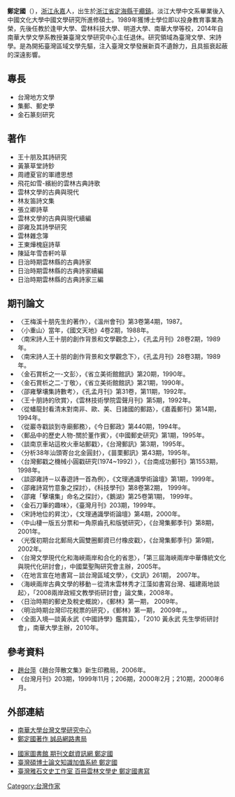 {{blpsources|time=2015-01-06T05:08:20+00:00}}
{{Infobox_person
| name = 鄭定國
| 筆名 = 鄭子文
| image = 
| imagesize = 
| caption = 
| birth_date = {{birth date and age|1949|9|25}}
| birth_place = {{ROC|浙江省}}[[定海縣|定海縣]]
| death_place = 
 
| occupation = 文學家、教育家
| death_date= 
| nationality = {{ROC}}
| residence =
| language=
| height =
| weight =
| party =
| religion =
| spouse = 
| relatives = 
| education= 
*淡江大學中文系<br /><span style="color: blue;">（1976年）</span>
*文化大學中國文學系碩士<br /><span style="color: blue;">（1980年）</span>
*文化大學中國文學系博士<br /><span style="color: blue;">（1989年）</span>
| past = 
*逢甲大學助理教授<br /><span style="color: blue;">（1990年－1991年）</span>
*國立雲林技術學院副教授、科主任<br /><span style="color: blue;">（1991年－2000年）</span>
*國立雲林科技大學教授、漢學所所長 <br /><span style="color: blue;">（2000年－2004年）</span>
*明道管理學院中文系教授<br /><span style="color: blue;">（2005年－2007年）</span>
*南華大學文學系教授、台灣文學研究中心主任<br /><span style="color: blue;">（2007年－2015年）</span>
}}

'''鄭定國 '''（{{bd|1949年|9月25日}}），[[浙江省_(中華民國)|浙江]][[永嘉縣|永嘉]]人，出生於[[浙江省_(中華民國)|浙江省]][[定海縣|定海縣]][[干纜鎮|干纜鎮]]。淡江大學中文系畢業後入中國文化大學中國文學研究所進修碩士。1989年獲博士學位即以投身教育事業為榮，先後任教於逢甲大學、雲林科技大學、明道大學、南華大學等校，2014年自南華大學文學系教授兼臺灣文學研究中心主任退休。研究領域為臺灣文學、宋詩學。是為開拓臺灣區域文學先驅，注入臺灣文學發展新頁不遺餘力，且具振衰起蔽的深遠影響。

==專長==
*台灣地方文學
*集郵、郵史學
*金石篆刻研究


== 著作 ==
*王十朋及其詩研究
*黃篆草堂詩鈔
*周禮夏官的軍禮思想
*飛花如雪-繽紛的雲林古典詩歌
*雲林文學的古典與現代
*林友笛詩文集
*張立卿詩草
*雲林文學的古典與現代續編
*邵雍及其詩學研究
*雲林雜念簿
*王東燁槐庭詩草
*陳延年雪杏軒吟草
*日治時期雲林縣的古典詩家
*日治時期雲林縣的古典詩家續編
*日治時期雲林縣的古典詩家三編

==期刊論文==
* 〈王梅溪十朋先生的著作〉，《溫州會刊》第3卷第4期，1987。
*〈小重山〉當年，《國文天地》4卷2期，1988年。
*〈南宋詩人王十朋的創作背景和文學觀念上〉，《孔孟月刊》28卷2期，1989年。
*〈南宋詩人王十朋的創作背景和文學觀念下〉，《孔孟月刊》28卷3期，1989年。
*〈金石賞析之一-文彭〉，《省立美術館館訊》第20期，1990年。
*〈金石賞析之二-丁敬〉，《省立美術館館訊》第21期，1990年。
*〈邵雍擊壤集詩數考〉，《孔孟月刊》第31卷，第11期，1992年。
*〈王十朋詩的欣賞〉，《雲林技術學院雲聲月刊》第5期，1992年。
*〈從蟠龍封看清末對南非、歐、美、日諸國的郵路〉，《嘉義郵刊》第14期，1994年。
*〈從巖寺戳談到寺廟郵務〉，《今日郵政》第440期，1994年。
*〈郵品中的歷史人物-關於董作賓〉，《中國郵史研究》第1期，1995年。
*〈談南京車站這枚火車站郵戳〉，《台灣郵訊》第3期，1995年。
*〈分析38年汕頭寄台北金圓封〉，《苗栗郵訊》第43期，1995年。
*〈台灣郵戳之機械小圓戳研究(1974~1992) 〉，《台南成功郵刊》第1553期，1998年。
*〈談邵雍詩－以春遊詩一首為例〉，《文理通識學術論壇》第1期，1999年。
*〈邵雍詩寫竹意象之探討〉，《科技學刊》第8卷第2期， 1999年。
*〈邵雍「擊壤集」命名之探討〉，《鵝湖》第25卷第1期， 1999年。
*〈金石刀筆的趣味〉，《臺灣月刊》203期，1999年。
*〈宋詩地位的昇沈〉，《文理通識學術論壇》第4期，2000年。
*〈中山棲一版五分票和一角原齒孔和版號研究〉，《台灣集郵季刊》第8期，2001年。
*〈光復初期台北郵局大圓雙圈郵資已付橡皮戳〉，《台灣集郵季刊》第9期，2002年。
*〈台灣文學現代化和海峽兩岸和合化的省思〉，「第三屆海峽兩岸中華傳統文化與現代化研討會」，中國葉聖陶研究會主辦，2005年。
*〈在地言宣在地書寫－談台灣區域文學〉，《文訊》261期， 2007年。
*〈海峽兩岸古典文學的移動－從清末雲林秀才江藻如書寫台灣、福建兩地談起〉，「2008兩岸政經文教學術研討會」論文集，2008年。
*〈日治時期的郵史及稅史概說〉，《郵林》第一期， 2009年。
*〈明治時期台灣印花稅票的研究〉，《郵林》第一期， 2009年，。
*〈全面入境—談黃永武《中國詩學》鑑賞篇〉，「2010 黃永武 先生學術研討會」，南華大學主辦，2010年。

==參考資料==
* [[趙台萍|趙台萍]]《趙台萍散文集》新生印務局，2006年。
*《台灣月刊》203期，1999年11月；206期，2000年2月；210期，2000年6月。

==外部連結==
*[http://mail.nhu.edu.tw/~tlrc/all.htm 南華大學台灣文學研究中心] {{Wayback|url=http://mail.nhu.edu.tw/~tlrc/all.htm |date=20140528220659 }}
*[http://www.eslite.com/Search_BW.aspx?query=%E9%84%AD%E5%AE%9A%E5%9C%8B 鄭定國著作 誠品網路書局] {{Wayback|url=http://www.eslite.com/Search_BW.aspx?query=%E9%84%AD%E5%AE%9A%E5%9C%8B |date=20160305022223 }}
[[Category:台灣作家|Category:台灣作家]]
*[http://readopac1.ncl.edu.tw/nclserialFront/search/search_result.jsp?la=ch&relate=XXX&dtdId=000040&search_index=all&search_value=%E9%84%AD%E5%AE%9A%E5%9C%8B+Cheng%2C+Ting-kuo+%24&search_mode= 國家圖書館 期刊文獻資訊網 鄭定國] {{Wayback|url=http://readopac1.ncl.edu.tw/nclserialFront/search/search_result.jsp?la=ch&relate=XXX&dtdId=000040&search_index=all&search_value=%E9%84%AD%E5%AE%9A%E5%9C%8B+Cheng%2C+Ting-kuo+%24&search_mode= |date=20160304190252 }}
*[http://ndltd.ncl.edu.tw/cgi-bin/gs32/gsweb.cgi/ccd=Fi1wiJ/search#result 臺灣碩博士論文知識加值系統 鄭定國] {{Wayback|url=http://ndltd.ncl.edu.tw/cgi-bin/gs32/gsweb.cgi/ccd=Fi1wiJ/search#result |date=20170329013158 }}
*[http://mypaper.pchome.com.tw/folkmit/post/1277807271 臺灣雅石文史工作室 百冊雲林文學史 鄭定國書寫] {{Wayback|url=http://mypaper.pchome.com.tw/folkmit/post/1277807271 |date=20160304213907 }}